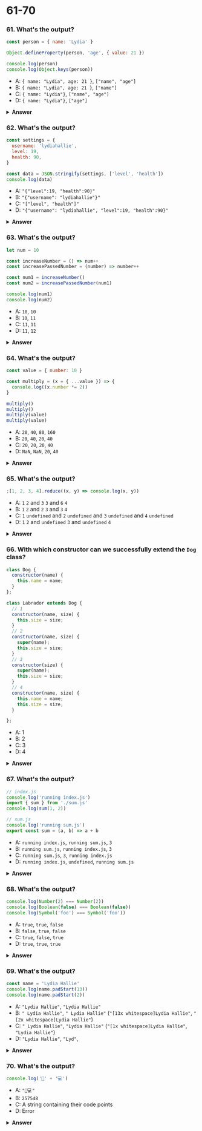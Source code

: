 
# 61-70

### 61. What's the output?

```javascript
const person = { name: 'Lydia' }

Object.defineProperty(person, 'age', { value: 21 })

console.log(person)
console.log(Object.keys(person))
```

- A: `{ name: "Lydia", age: 21 }`, `["name", "age"]`
- B: `{ name: "Lydia", age: 21 }`, `["name"]`
- C: `{ name: "Lydia"}`, `["name", "age"]`
- D: `{ name: "Lydia"}`, `["age"]`

<details>
<summary>
<b>Answer</b>
</summary>
<p>

#### Answer: B

With the `defineProperty` method, we can add new properties to an object, or modify existing ones. When we add a property to an object using the `defineProperty` method, they are by default _not enumerable_. The `Object.keys` method returns all _enumerable_ property names from an object, in this case only `"name"`.

Properties added using the `defineProperty` method are immutable by default. You can override this behavior using the `writable`, `configurable` and `enumerable` properties. This way, the `defineProperty` method gives you a lot more control over the properties you're adding to an object.

</p>
</details>

### 62. What's the output?

```javascript
const settings = {
  username: 'lydiahallie',
  level: 19,
  health: 90,
}

const data = JSON.stringify(settings, ['level', 'health'])
console.log(data)
```

- A: `"{"level":19, "health":90}"`
- B: `"{"username": "lydiahallie"}"`
- C: `"["level", "health"]"`
- D: `"{"username": "lydiahallie", "level":19, "health":90}"`

<details>
<summary>
<b>Answer</b>
</summary>
<p>

#### Answer: A

The second argument of `JSON.stringify` is the _replacer_. The replacer can either be a function or an array, and lets you control what and how the values should be stringified.

If the replacer is an _array_, only the property names included in the array will be added to the JSON string. In this case, only the properties with the names `"level"` and `"health"` are included, `"username"` is excluded. `data` is now equal to `"{"level":19, "health":90}"`.

If the replacer is a _function_, this function gets called on every property in the object you're stringifying. The value returned from this function will be the value of the property when it's added to the JSON string. If the value is `undefined`, this property is excluded from the JSON string.

</p>
</details>

### 63. What's the output?

```javascript
let num = 10

const increaseNumber = () => num++
const increasePassedNumber = (number) => number++

const num1 = increaseNumber()
const num2 = increasePassedNumber(num1)

console.log(num1)
console.log(num2)
```

- A: `10`, `10`
- B: `10`, `11`
- C: `11`, `11`
- D: `11`, `12`

<details>
<summary>
<b>Answer</b>
</summary>
<p>

#### Answer: A

The unary operator `++` _first returns_ the value of the operand, _then increments_ the value of the operand. The value of `num1` is `10`, since the `increaseNumber` function first returns the value of `num`, which is `10`, and only increments the value of `num` afterwards.

`num2` is `10`, since we passed `num1` to the `increasePassedNumber`. `number` is equal to `10`(the value of `num1`. Again, the unary operator `++` _first returns_ the value of the operand, _then increments_ the value of the operand. The value of `number` is `10`, so `num2` is equal to `10`.

</p>
</details>

### 64. What's the output?

```javascript
const value = { number: 10 }

const multiply = (x = { ...value }) => {
  console.log((x.number *= 2))
}

multiply()
multiply()
multiply(value)
multiply(value)
```

- A: `20`, `40`, `80`, `160`
- B: `20`, `40`, `20`, `40`
- C: `20`, `20`, `20`, `40`
- D: `NaN`, `NaN`, `20`, `40`

<details>
<summary>
<b>Answer</b>
</summary>
<p>

#### Answer: C

In ES6, we can initialize parameters with a default value. The value of the parameter will be the default value, if no other value has been passed to the function, or if the value of the parameter is `"undefined"`. In this case, we spread the properties of the `value` object into a new object, so `x` has the default value of `{ number: 10 }`.

The default argument is evaluated at _call time_! Every time we call the function, a _new_ object is created. We invoke the `multiply` function the first two times without passing a value: `x` has the default value of `{ number: 10 }`. We then log the multiplied value of that number, which is `20`.

The third time we invoke multiply, we do pass an argument: the object called `value`. The `*=` operator is actually shorthand for `x.number = x.number * 2`: we modify the value of `x.number`, and log the multiplied value `20`.

The fourth time, we pass the `value` object again. `x.number` was previously modified to `20`, so `x.number *= 2` logs `40`.

</p>
</details>

### 65. What's the output?

```javascript
;[1, 2, 3, 4].reduce((x, y) => console.log(x, y))
```

- A: `1` `2` and `3` `3` and `6` `4`
- B: `1` `2` and `2` `3` and `3` `4`
- C: `1` `undefined` and `2` `undefined` and `3` `undefined` and `4` `undefined`
- D: `1` `2` and `undefined` `3` and `undefined` `4`

<details>
<summary>
<b>Answer</b>
</summary>
<p>

#### Answer: D

The first argument that the `reduce` method receives is the _accumulator_, `x` in this case. The second argument is the _current value_, `y`. With the reduce method, we execute a callback function on every element in the array, which could ultimately result in one single value.

In this example, we are not returning any values, we are simply logging the values of the accumulator and the current value.

The value of the accumulator is equal to the previously returned value of the callback function. If you don't pass the optional `initialValue` argument to the `reduce` method, the accumulator is equal to the first element on the first call.

On the first call, the accumulator (`x`) is `1`, and the current value (`y`) is `2`. We don't return from the callback function, we log the accumulator and current value: `1` and `2` get logged.

If you don't return a value from a function, it returns `undefined`. On the next call, the accumulator is `undefined`, and the current value is `3`. `undefined` and `3` get logged.

On the fourth call, we again don't return from the callback function. The accumulator is again `undefined`, and the current value is `4`. `undefined` and `4` get logged.

</p>
</details>

### 66. With which constructor can we successfully extend the `Dog` class?

```javascript
class Dog {
  constructor(name) {
    this.name = name;
  }
};

class Labrador extends Dog {
  // 1
  constructor(name, size) {
    this.size = size;
  }
  // 2
  constructor(name, size) {
    super(name);
    this.size = size;
  }
  // 3
  constructor(size) {
    super(name);
    this.size = size;
  }
  // 4
  constructor(name, size) {
    this.name = name;
    this.size = size;
  }

};
```

- A: 1
- B: 2
- C: 3
- D: 4

<details>
<summary>
<b>Answer</b>
</summary>
<p>

#### Answer: B

In a derived class, you cannot access the `this` keyword before calling `super`. If you try to do that, it will throw a ReferenceError: 1 and 4 would throw a reference error.

With the `super` keyword, we call that parent class's constructor with the given arguments. The parent's constructor receives the `name` argument, so we need to pass `name` to `super`.

The `Labrador` class receives two arguments, `name` since it extends `Dog`, and `size` as an extra property on the `Labrador` class. They both need to be passed to the constructor function on `Labrador`, which is done correctly using constructor 2.

</p>
</details>

### 67. What's the output?

```javascript
// index.js
console.log('running index.js')
import { sum } from './sum.js'
console.log(sum(1, 2))

// sum.js
console.log('running sum.js')
export const sum = (a, b) => a + b
```

- A: `running index.js`, `running sum.js`, `3`
- B: `running sum.js`, `running index.js`, `3`
- C: `running sum.js`, `3`, `running index.js`
- D: `running index.js`, `undefined`, `running sum.js`

<details>
<summary>
<b>Answer</b>
</summary>
<p>

#### Answer: B

With the `import` keyword, all imported modules are _pre-parsed_. This means that the imported modules get run _first_, the code in the file which imports the module gets executed _after_.

This is a difference between `require()` in CommonJS and `import`! With `require()`, you can load dependencies on demand while the code is being run. If we would have used `require` instead of `import`, `running index.js`, `running sum.js`, `3` would have been logged to the console.

</p>
</details>

### 68. What's the output?

```javascript
console.log(Number(2) === Number(2))
console.log(Boolean(false) === Boolean(false))
console.log(Symbol('foo') === Symbol('foo'))
```

- A: `true`, `true`, `false`
- B: `false`, `true`, `false`
- C: `true`, `false`, `true`
- D: `true`, `true`, `true`

<details>
<summary>
<b>Answer</b>
</summary>
<p>

#### Answer: A

Every Symbol is entirely unique. The purpose of the argument passed to the Symbol is to give the Symbol a description. The value of the Symbol is not dependent on the passed argument. As we test equality, we are creating two entirely new symbols: the first `Symbol('foo')`, and the second `Symbol('foo')`. These two values are unique and not equal to each other, `Symbol('foo') === Symbol('foo')` returns `false`.

</p>
</details>

### 69. What's the output?

```javascript
const name = 'Lydia Hallie'
console.log(name.padStart(13))
console.log(name.padStart(2))
```

- A: `"Lydia Hallie"`, `"Lydia Hallie"`
- B: `" Lydia Hallie"`, `" Lydia Hallie"` (`"[13x whitespace]Lydia Hallie"`, `"[2x whitespace]Lydia Hallie"`)
- C: `" Lydia Hallie"`, `"Lydia Hallie"` (`"[1x whitespace]Lydia Hallie"`, `"Lydia Hallie"`)
- D: `"Lydia Hallie"`, `"Lyd"`,

<details>
<summary>
<b>Answer</b>
</summary>
<p>

#### Answer: C

With the `padStart` method, we can add padding to the beginning of a string. The value passed to this method is the _total_ length of the string together with the padding. The string `"Lydia Hallie"` has a length of `12`. `name.padStart(13)` inserts 1 space at the start of the string, because 12 + 1 is 13.

If the argument passed to the `padStart` method is smaller than the length of the array, no padding will be added.

</p>
</details>

### 70. What's the output?

```javascript
console.log('🥑' + '💻')
```

- A: `"🥑💻"`
- B: `257548`
- C: A string containing their code points
- D: Error

<details>
<summary>
<b>Answer</b>
</summary>
<p>

#### Answer: A

With the `+` operator, you can concatenate strings. In this case, we are concatenating the string `"🥑"` with the string `"💻"`, resulting in `"🥑💻"`.

</p>
</details>
